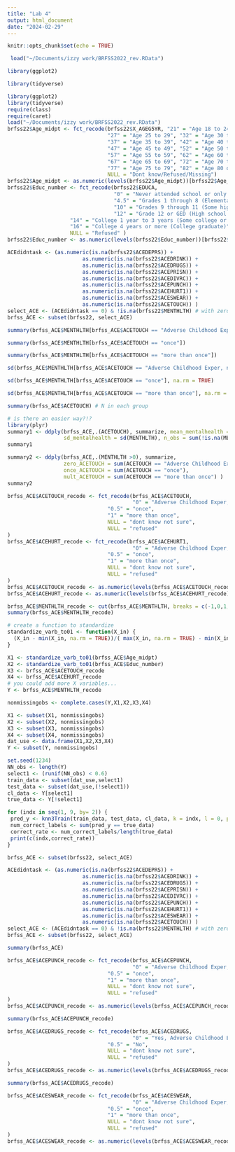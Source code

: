 ```yaml
---
title: "Lab 4"
output: html_document
date: "2024-02-29"
---
```


```r
knitr::opts_chunk$set(echo = TRUE)
```
```r
 load("~/Documents/izzy work/BRFSS2022_rev.RData")
```
```r
library(ggplot2)
```
```r
library(tidyverse)
```
```r
library(ggplot2)
library(tidyverse)
require(class)
require(caret)
load("~/Documents/izzy work/BRFSS2022_rev.RData")
brfss22$Age_midpt <- fct_recode(brfss22$X_AGEG5YR, "21" = "Age 18 to 24",
                                "27" = "Age 25 to 29", "32" = "Age 30 to 34",
                                "37" = "Age 35 to 39", "42" = "Age 40 to 44",
                                "47" = "Age 45 to 49", "52" = "Age 50 to 54",
                                "57" = "Age 55 to 59", "62" = "Age 60 to 64",
                                "67" = "Age 65 to 69", "72" = "Age 70 to 74",
                                "77" = "Age 75 to 79", "82" = "Age 80 or older",
                                NULL = "Dont know/Refused/Missing")
brfss22$Age_midpt <- as.numeric(levels(brfss22$Age_midpt))[brfss22$Age_midpt]
brfss22$Educ_number <- fct_recode(brfss22$EDUCA, 
                                  "0" = "Never attended school or only kindergarten", 
                                  "4.5" = "Grades 1 through 8 (Elementary)",
                                  "10" = "Grades 9 through 11 (Some high school)",
                                  "12" = "Grade 12 or GED (High school graduate)",
                    "14" = "College 1 year to 3 years (Some college or technical school)",
                    "16" = "College 4 years or more (College graduate)",
                    NULL = "Refused" )
brfss22$Educ_number <- as.numeric(levels(brfss22$Educ_number))[brfss22$Educ_number]

ACEdidntask <- (as.numeric(is.na(brfss22$ACEDEPRS)) + 
                        as.numeric(is.na(brfss22$ACEDRINK)) +
                        as.numeric(is.na(brfss22$ACEDRUGS)) +
                        as.numeric(is.na(brfss22$ACEPRISN)) +
                        as.numeric(is.na(brfss22$ACEDIVRC)) +
                        as.numeric(is.na(brfss22$ACEPUNCH)) +
                        as.numeric(is.na(brfss22$ACEHURT1)) +
                        as.numeric(is.na(brfss22$ACESWEAR)) +
                        as.numeric(is.na(brfss22$ACETOUCH)) )
select_ACE <- (ACEdidntask == 0) & !is.na(brfss22$MENTHLTH) # with zero missing values for any of ACE questions and not missing MENTLHLTH
brfss_ACE <- subset(brfss22, select_ACE)
```
```r
summary(brfss_ACE$MENTHLTH[brfss_ACE$ACETOUCH == "Adverse Childhood Exper, never:  How often did anyone at least 5 years older than you or an adult, ever touch you sexually"])
```
```r
summary(brfss_ACE$MENTHLTH[brfss_ACE$ACETOUCH == "once"])
```
```r
summary(brfss_ACE$MENTHLTH[brfss_ACE$ACETOUCH == "more than once"])
```
```r
sd(brfss_ACE$MENTHLTH[brfss_ACE$ACETOUCH == "Adverse Childhood Exper, never:  How often did anyone at least 5 years older than you or an adult, ever touch you sexually"], na.rm = TRUE)
```
```r
sd(brfss_ACE$MENTHLTH[brfss_ACE$ACETOUCH == "once"], na.rm = TRUE)
```
```r
sd(brfss_ACE$MENTHLTH[brfss_ACE$ACETOUCH == "more than once"], na.rm = TRUE)
```
```r
summary(brfss_ACE$ACETOUCH) # N in each group
```
```r
# is there an easier way?!?
library(plyr)
summary1 <- ddply(brfss_ACE,.(ACETOUCH), summarize, mean_mentalhealth = mean(MENTHLTH), 
                  sd_mentalhealth = sd(MENTHLTH), n_obs = sum(!is.na(MENTHLTH)) )
summary1
```
```r
summary2 <- ddply(brfss_ACE,.(MENTHLTH >0), summarize, 
                  zero_ACETOUCH = sum(ACETOUCH == "Adverse Childhood Exper, never:  How often did anyone at least 5 years older than you or an adult, ever touch you sexually"), 
                  once_ACETOUCH = sum(ACETOUCH == "once"), 
                  mult_ACETOUCH = sum(ACETOUCH == "more than once") )
summary2
```
```r
brfss_ACE$ACETOUCH_recode <- fct_recode(brfss_ACE$ACETOUCH, 
                                        "0" = "Adverse Childhood Exper, never:  How often did anyone at least 5 years older than you or an adult, ever touch you sexually",
                                "0.5" = "once", 
                                "1" = "more than once",
                                NULL = "dont know not sure",
                                NULL = "refused"
)
brfss_ACE$ACEHURT_recode <- fct_recode(brfss_ACE$ACEHURT1, 
                                        "0" = "Adverse Childhood Exper, never: Not including spanking, (before age 18), how often did a parent or adult in your home ever hit, beat, kick, or physically hurt you in any way",
                                "0.5" = "once", 
                                "1" = "more than once",
                                NULL = "dont know not sure",
                                NULL = "refused"
)
brfss_ACE$ACETOUCH_recode <- as.numeric(levels(brfss_ACE$ACETOUCH_recode))[brfss_ACE$ACETOUCH_recode]
brfss_ACE$ACEHURT_recode <- as.numeric(levels(brfss_ACE$ACEHURT_recode))[brfss_ACE$ACEHURT_recode]

brfss_ACE$MENTHLTH_recode <- cut(brfss_ACE$MENTHLTH, breaks = c(-1,0,1,5,10,15,31))
summary(brfss_ACE$MENTHLTH_recode)
```
```r
# create a function to standardize
standardize_varb_to01 <- function(X_in) {
  (X_in - min(X_in, na.rm = TRUE))/( max(X_in, na.rm = TRUE) - min(X_in, na.rm = TRUE)  )
}
```
```r
X1 <- standardize_varb_to01(brfss_ACE$Age_midpt)
X2 <- standardize_varb_to01(brfss_ACE$Educ_number)
X3 <- brfss_ACE$ACETOUCH_recode
X4 <- brfss_ACE$ACEHURT_recode
# you could add more X variables...
Y <- brfss_ACE$MENTHLTH_recode

nonmissingobs <- complete.cases(Y,X1,X2,X3,X4)

X1 <- subset(X1, nonmissingobs)
X2 <- subset(X2, nonmissingobs)
X3 <- subset(X3, nonmissingobs)
X4 <- subset(X4, nonmissingobs)
dat_use <- data.frame(X1,X2,X3,X4)
Y <- subset(Y, nonmissingobs)
```
```r
set.seed(1234)
NN_obs <- length(Y)
select1 <- (runif(NN_obs) < 0.6)
train_data <- subset(dat_use,select1)
test_data <- subset(dat_use,(!select1))
cl_data <- Y[select1]
true_data <- Y[!select1]
```
```r
for (indx in seq(1, 9, by= 2)) {
 pred_y <- knn3Train(train_data, test_data, cl_data, k = indx, l = 0, prob = FALSE, use.all = TRUE)
 num_correct_labels <- sum(pred_y == true_data)
 correct_rate <- num_correct_labels/length(true_data)
 print(c(indx,correct_rate))
}
```
```r
brfss_ACE <- subset(brfss22, select_ACE)
```
```r
ACEdidntask <- (as.numeric(is.na(brfss22$ACEDEPRS)) + 
                        as.numeric(is.na(brfss22$ACEDRINK)) +
                        as.numeric(is.na(brfss22$ACEDRUGS)) +
                        as.numeric(is.na(brfss22$ACEPRISN)) +
                        as.numeric(is.na(brfss22$ACEDIVRC)) +
                        as.numeric(is.na(brfss22$ACEPUNCH)) +
                        as.numeric(is.na(brfss22$ACEHURT1)) +
                        as.numeric(is.na(brfss22$ACESWEAR)) +
                        as.numeric(is.na(brfss22$ACETOUCH)) )
select_ACE <- (ACEdidntask == 0) & !is.na(brfss22$MENTHLTH) # with zero missing values for any of ACE questions and not missing MENTLHLTH
brfss_ACE <- subset(brfss22, select_ACE)
```
```r
summary(brfss_ACE)
```
```r
brfss_ACE$ACEPUNCH_recode <- fct_recode(brfss_ACE$ACEPUNCH,
                                        "0" = "Adverse Childhood Exper, never: How often did your parents or adults in your home ever slap, hit, kick, punch or beat each other up",
                                "0.5" = "once",
                                "1" = "more than once",
                                NULL = "dont know not sure",
                                NULL = "refused"
)
brfss_ACE$ACEPUNCH_recode <- as.numeric(levels(brfss_ACE$ACEPUNCH_recode))[brfss_ACE$ACEPUNCH_recode]
```
```r
summary(brfss_ACE$ACEPUNCH_recode)
```
```r
brfss_ACE$ACEDRUGS_recode <- fct_recode(brfss_ACE$ACEDRUGS,
                                        "0" = "Yes, Adverse Childhood Exper, lived with someone who used illegal street drugs or who abused prescription medications",
                                "0.5" = "No",
                                NULL = "dont know not sure",
                                NULL = "refused"
)
brfss_ACE$ACEDRUGS_recode <- as.numeric(levels(brfss_ACE$ACEDRUGS_recode))[brfss_ACE$ACEDRUGS_recode]
```
```r
summary(brfss_ACE$ACEDRUGS_recode)
```
```r
brfss_ACE$ACESWEAR_recode <- fct_recode(brfss_ACE$ACESWEAR,
                                        "0" = "Adverse Childhood Exper, never: How often did a parent or adult in your home ever swear at you, insult you, or put you down",
                                "0.5" = "once",
                                "1" = "more than once",
                                NULL = "dont know not sure",
                                NULL = "refused"
)
brfss_ACE$ACESWEAR_recode <- as.numeric(levels(brfss_ACE$ACESWEAR_recode))[brfss_ACE$ACESWEAR_recode]
```
```r

```

